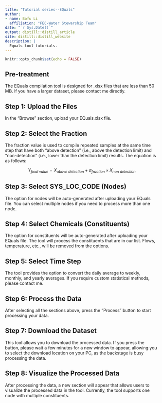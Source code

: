 ```yaml
---
title: "Tutorial series--EQuals"
author:
- name: Bofu Li
  affiliation: "FEC-Water Stewarship Team"
date: "`r Sys.Date()`"
output: distill::distill_article
site: distill::distill_website
description: |
  Equals tool tutorials.
---
```


```r
knitr::opts_chunk$set(echo = FALSE)
```

## Pre-treatment

The EQuals compilation tool is designed for .xlsx files that are less than 50 MB. If you have a larger dataset, please contact me directly.

## Step 1: Upload the Files

In the "Browse" section, upload your EQuals.xlsx file.

## Step 2: Select the Fraction

The fraction value is used to compile repeated samples at the same time step that have both "above detection" (i.e., above the detection limit) and "non-detection" (i.e., lower than the detection limit) results. The equation is as follows:

$$
Y_{final~value}=X_{above~detection}+\alpha_{fraction}×X_{non~detection}
$$

## Step 3: Select SYS_LOC_CODE (Nodes)

The option for nodes will be auto-generated after uploading your EQuals file. You can select multiple nodes if you need to process more than one node.

## Step 4: Select Chemicals (Constituents)

The option for constituents will be auto-generated after uploading your EQuals file. The tool will process the constituents that are in our list. Flows, temperature, etc., will be removed from the options.

## Step 5: Select Time Step

The tool provides the option to convert the daily average to weekly, monthly, and yearly averages. If you require custom statistical methods, please contact me.

## Step 6: Process the Data

After selecting all the sections above, press the "Process" button to start processing your data.

## Step 7: Download the Dataset

This tool allows you to download the processed data. If you press the button, please wait a few minutes for a new window to appear, allowing you to select the download location on your PC, as the backstage is busy processing the data.

## Step 8: Visualize the Processed Data

After processing the data, a new section will appear that allows users to visualize the processed data in the tool. Currently, the tool supports one node with multiple constituents.














